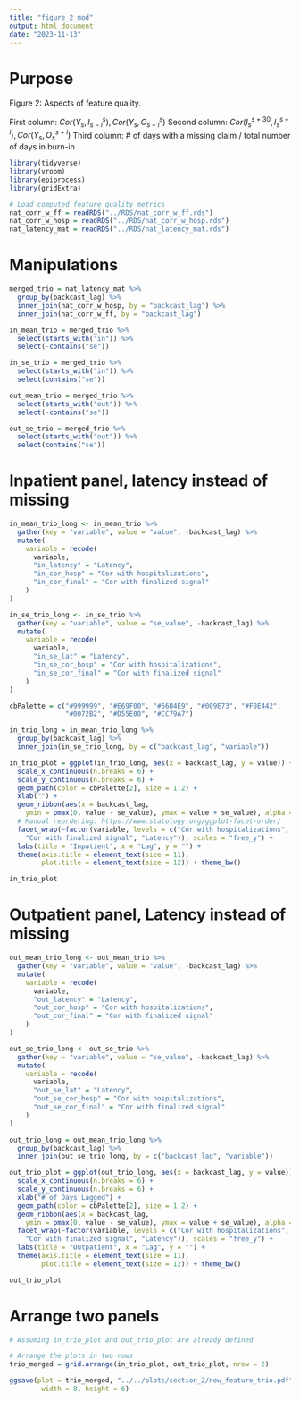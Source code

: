 ```yaml
---
title: "figure_2_mod"
output: html_document
date: "2023-11-13"
---
```


# Purpose

Figure 2: Aspects of feature quality.

First column: $Cor(Y_s, I_{s - l}^s), Cor(Y_s, O_{s - l}^s)$
Second column: $Cor(I_s^{s + 30}, I_s^{s + l}), Cor(Y_s, O_s^{s + l})$
Third column: # of days with a missing claim / total number of days in burn-in

```r
library(tidyverse)
library(vroom)
library(epiprocess)
library(gridExtra)

# Load computed feature quality metrics
nat_corr_w_ff = readRDS("../RDS/nat_corr_w_ff.rds")
nat_corr_w_hosp = readRDS("../RDS/nat_corr_w_hosp.rds")
nat_latency_mat = readRDS("../RDS/nat_latency_mat.rds")
```

# Manipulations

```r
merged_trio = nat_latency_mat %>%
  group_by(backcast_lag) %>%
  inner_join(nat_corr_w_hosp, by = "backcast_lag") %>%
  inner_join(nat_corr_w_ff, by = "backcast_lag")

in_mean_trio = merged_trio %>%
  select(starts_with("in")) %>%
  select(-contains("se"))

in_se_trio = merged_trio %>%
  select(starts_with("in")) %>%
  select(contains("se"))

out_mean_trio = merged_trio %>%
  select(starts_with("out")) %>%
  select(-contains("se"))

out_se_trio = merged_trio %>%
  select(starts_with("out")) %>%
  select(contains("se"))
```

# Inpatient panel, latency instead of missing

```r
in_mean_trio_long <- in_mean_trio %>%
  gather(key = "variable", value = "value", -backcast_lag) %>%
  mutate(
    variable = recode(
      variable,
      "in_latency" = "Latency",
      "in_cor_hosp" = "Cor with hospitalizations",
      "in_cor_final" = "Cor with finalized signal"
    )
)

in_se_trio_long <- in_se_trio %>%
  gather(key = "variable", value = "se_value", -backcast_lag) %>%
  mutate(
    variable = recode(
      variable,
      "in_se_lat" = "Latency",
      "in_se_cor_hosp" = "Cor with hospitalizations",
      "in_se_cor_final" = "Cor with finalized signal"
    )
)

cbPalette = c("#999999", "#E69F00", "#56B4E9", "#009E73", "#F0E442",
              "#0072B2", "#D55E00", "#CC79A7")

in_trio_long = in_mean_trio_long %>%
  group_by(backcast_lag) %>%
  inner_join(in_se_trio_long, by = c("backcast_lag", "variable"))

in_trio_plot = ggplot(in_trio_long, aes(x = backcast_lag, y = value)) +
  scale_x_continuous(n.breaks = 6) +
  scale_y_continuous(n.breaks = 6) +
  geom_path(color = cbPalette[2], size = 1.2) +
  xlab("") +
  geom_ribbon(aes(x = backcast_lag, 
    ymin = pmax(0, value - se_value), ymax = value + se_value), alpha = 0.4, fill = cbPalette[2]) +
  # Manual reordering: https://www.statology.org/ggplot-facet-order/
  facet_wrap(~factor(variable, levels = c("Cor with hospitalizations",
    "Cor with finalized signal", "Latency")), scales = "free_y") +   
  labs(title = "Inpatient", x = "Lag", y = "") +
  theme(axis.title = element_text(size = 11),
        plot.title = element_text(size = 12)) + theme_bw() 

in_trio_plot
```

# Outpatient panel, Latency instead of missing 

```r
out_mean_trio_long <- out_mean_trio %>%
  gather(key = "variable", value = "value", -backcast_lag) %>%
  mutate(
    variable = recode(
      variable,
      "out_latency" = "Latency",
      "out_cor_hosp" = "Cor with hospitalizations",
      "out_cor_final" = "Cor with finalized signal"
    )
)

out_se_trio_long <- out_se_trio %>%
  gather(key = "variable", value = "se_value", -backcast_lag) %>%
  mutate(
    variable = recode(
      variable,
      "out_se_lat" = "Latency",
      "out_se_cor_hosp" = "Cor with hospitalizations",
      "out_se_cor_final" = "Cor with finalized signal"
    )
)

out_trio_long = out_mean_trio_long %>%
  group_by(backcast_lag) %>%
  inner_join(out_se_trio_long, by = c("backcast_lag", "variable"))

out_trio_plot = ggplot(out_trio_long, aes(x = backcast_lag, y = value)) +
  scale_x_continuous(n.breaks = 6) +
  scale_y_continuous(n.breaks = 6) +
  xlab("# of Days Lagged") +
  geom_path(color = cbPalette[2], size = 1.2) +
  geom_ribbon(aes(x = backcast_lag, 
    ymin = pmax(0, value - se_value), ymax = value + se_value), alpha = 0.4, fill = cbPalette[2]) +
  facet_wrap(~factor(variable, levels = c("Cor with hospitalizations",
    "Cor with finalized signal", "Latency")), scales = "free_y") +   
  labs(title = "Outpatient", x = "Lag", y = "") +
  theme(axis.title = element_text(size = 11), 
        plot.title = element_text(size = 12)) + theme_bw() 

out_trio_plot
```

# Arrange two panels

```r
# Assuming in_trio_plot and out_trio_plot are already defined

# Arrange the plots in two rows
trio_merged = grid.arrange(in_trio_plot, out_trio_plot, nrow = 2)

ggsave(plot = trio_merged, "../../plots/section_2/new_feature_trio.pdf", 
        width = 8, height = 6)
```